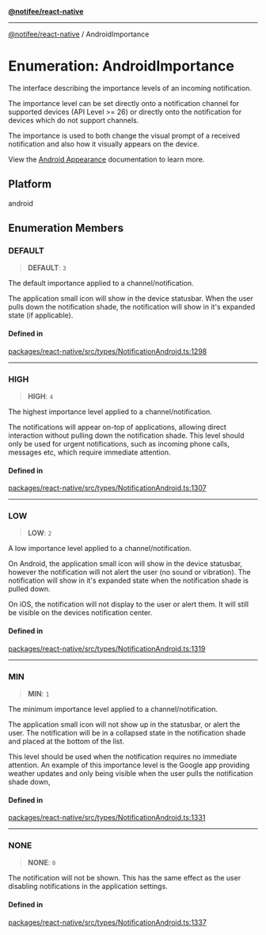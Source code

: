 [**@notifee/react-native**](react-native/reference/index)

***

[@notifee/react-native](react-native/reference/index) / AndroidImportance

# Enumeration: AndroidImportance

The interface describing the importance levels of an incoming notification.

The importance level can be set directly onto a notification channel for supported devices (API Level >= 26)
or directly onto the notification for devices which do not support channels.

The importance is used to both change the visual prompt of a received notification
and also how it visually appears on the device.

View the [Android Appearance](/react-native/docs/android/appearance#importance) documentation to learn more.

## Platform

android

## Enumeration Members

### DEFAULT

> **DEFAULT**: `3`

The default importance applied to a channel/notification.

The application small icon will show in the device statusbar. When the user pulls down the
notification shade, the notification will show in it's expanded state (if applicable).

#### Defined in

[packages/react-native/src/types/NotificationAndroid.ts:1298](https://github.com/invertase/notifee/blob/main/packages/react-native/src/types/NotificationAndroid.ts#L1298)

***

### HIGH

> **HIGH**: `4`

The highest importance level applied to a channel/notification.

The notifications will appear on-top of applications, allowing direct interaction without pulling
down the notification shade. This level should only be used for urgent notifications, such as
incoming phone calls, messages etc, which require immediate attention.

#### Defined in

[packages/react-native/src/types/NotificationAndroid.ts:1307](https://github.com/invertase/notifee/blob/main/packages/react-native/src/types/NotificationAndroid.ts#L1307)

***

### LOW

> **LOW**: `2`

A low importance level applied to a channel/notification.

On Android, the application small icon will show in the device statusbar, however the notification will not alert
the user (no sound or vibration). The notification will show in it's expanded state when the
notification shade is pulled down.

On iOS, the notification will not display to the user or alert them. It will still be visible on the devices
notification center.

#### Defined in

[packages/react-native/src/types/NotificationAndroid.ts:1319](https://github.com/invertase/notifee/blob/main/packages/react-native/src/types/NotificationAndroid.ts#L1319)

***

### MIN

> **MIN**: `1`

The minimum importance level applied to a channel/notification.

The application small icon will not show up in the statusbar, or alert the user. The notification
will be in a collapsed state in the notification shade and placed at the bottom of the list.

This level should be used when the notification requires no immediate attention. An example of this
importance level is the Google app providing weather updates and only being visible when the
user pulls the notification shade down,

#### Defined in

[packages/react-native/src/types/NotificationAndroid.ts:1331](https://github.com/invertase/notifee/blob/main/packages/react-native/src/types/NotificationAndroid.ts#L1331)

***

### NONE

> **NONE**: `0`

The notification will not be shown. This has the same effect as the user disabling notifications
in the application settings.

#### Defined in

[packages/react-native/src/types/NotificationAndroid.ts:1337](https://github.com/invertase/notifee/blob/main/packages/react-native/src/types/NotificationAndroid.ts#L1337)
